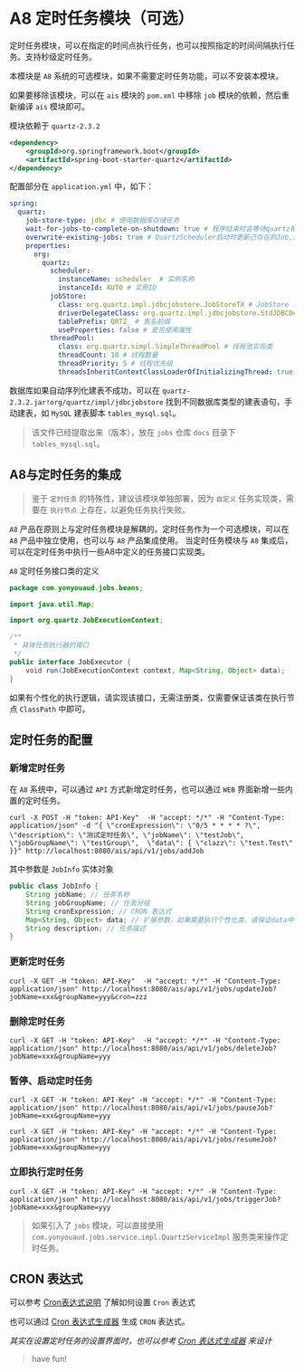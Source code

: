 # A8 定时任务模块（可选）

定时任务模块，可以在指定的时间点执行任务，也可以按照指定的时间间隔执行任务。支持秒级定时任务。

本模块是 `A8` 系统的可选模块，如果不需要定时任务功能，可以不安装本模块。

如果要移除该模块，可以在 `ais` 模块的 `pom.xml` 中移除 `job`
模块的依赖，然后重新编译 `ais` 模块即可。

模块依赖于 `quartz-2.3.2` 

```xml
<dependency>
    <groupId>org.springframework.boot</groupId>
    <artifactId>spring-boot-starter-quartz</artifactId>
</dependency>
```

配置部分在 `application.yml` 中，如下：

```yaml
spring:
  quartz:
    job-store-type: jdbc # 使用数据库存储任务
    wait-for-jobs-to-complete-on-shutdown: true # 程序结束时会等待quartz相关的内容结束
    overwrite-existing-jobs: true # QuartzScheduler启动时更新己存在的Job,这样就不用每次修改targetObject后删除qrtz_job_details表对应记录
    properties:
      org:
        quartz:
          scheduler:
            instanceName: scheduler  # 实例名称
            instanceId: AUTO # 实例ID
          jobStore:
            class: org.quartz.impl.jdbcjobstore.JobStoreTX # JobStore 实现类
            driverDelegateClass: org.quartz.impl.jdbcjobstore.StdJDBCDelegate # 方言实现类
            tablePrefix: QRTZ_ # 表名前缀
            useProperties: false # 是否使用属性
          threadPool:
            class: org.quartz.simpl.SimpleThreadPool # 线程池实现类
            threadCount: 10 # 线程数量
            threadPriority: 5 # 线程优先级
            threadsInheritContextClassLoaderOfInitializingThread: true # 是否继承类加载器
```

数据库如果自动序列化建表不成功，可以在 `quartz-2.3.2.jar!org/quartz/impl/jdbcjobstore` 找到不同数据库类型的建表语句，手动建表，如 `MySQL` 建表脚本 `tables_mysql.sql`。

> 该文件已经提取出来（版本），放在 `jobs` 仓库 `docs` 目录下 `tables_mysql.sql`。

## A8与定时任务的集成

> 鉴于 `定时任务` 的特殊性，建议该模块单独部署，因为 `自定义` 任务实现类，需要在 `执行节点` 上存在，以避免任务执行失败。

`A8` 产品在原则上与定时任务模块是解耦的。定时任务作为一个可选模块，可以在 `A8` 产品中独立使用，也可以与 `A8` 产品集成使用。
当定时任务模块与 `A8` 集成后，可以在定时任务中执行一些A8中定义的任务接口实现类。

`A8` 定时任务接口类的定义
```java
package com.yonyouaud.jobs.beans;

import java.util.Map;

import org.quartz.JobExecutionContext;

/**
 * 具体任务执行器的接口
 */
public interface JobExecutor {
    void run(JobExecutionContext context, Map<String, Object> data);
}
```

如果有个性化的执行逻辑，请实现该接口，无需注册类，仅需要保证该类在执行节点 `ClassPath` 中即可。

## 定时任务的配置

### 新增定时任务

在 `A8` 系统中，可以通过 `API` 方式新增定时任务，也可以通过 `WEB` 界面新增一些内置的定时任务。

```shell
curl -X POST -H "token: API-Key"  -H "accept: */*" -H "Content-Type: application/json" -d "{ \"cronExpression\": \"0/5 * * * * ?\", \"description\": \"测试定时任务\", \"jobName\": \"testJob\", \"jobGroupName\": \"testGroup\",  \"data\": { \"clazz\": \"test.Test\" }}" http://localhost:8080/ais/api/v1/jobs/addJob
```

其中参数是 `JobInfo` 实体对象
```java
public class JobInfo {
    String jobName; // 任务名称
    String jobGroupName; // 任务分组
    String cronExpression; // CRON 表达式
    Map<String, Object> data; // 扩展参数，如果需要执行个性化类，请保证data中包含参数 clazz，该参数为个性化类的全限定名
    String description; // 任务描述
}
```   

### 更新定时任务

```shell
curl -X GET -H "token: API-Key"  -H "accept: */*" -H "Content-Type: application/json" http://localhost:8080/ais/api/v1/jobs/updateJob?jobName=xxx&groupName=yyy&cron=zzz
```

### 删除定时任务

```shell
curl -X GET -H "token: API-Key"  -H "accept: */*" -H "Content-Type: application/json" http://localhost:8080/ais/api/v1/jobs/deleteJob?jobName=xxx&groupName=yyy
```

### 暂停、启动定时任务

```shell
curl -X GET -H "token: API-Key" -H "accept: */*" -H "Content-Type: application/json" http://localhost:8080/ais/api/v1/jobs/pauseJob?jobName=xxx&groupName=yyy

curl -X GET -H "token: API-Key" -H "accept: */*" -H "Content-Type: application/json" http://localhost:8080/ais/api/v1/jobs/resumeJob?jobName=xxx&groupName=yyy
```

### 立即执行定时任务

```shell
curl -X GET -H "token: API-Key" -H "accept: */*" -H "Content-Type: application/json" http://localhost:8080/ais/api/v1/jobs/triggerJob?jobName=xxx&groupName=yyy
```

> 如果引入了 `jobs` 模块，可以直接使用 `com.yonyouaud.jobs.service.impl.QuartzServiceImpl` 服务类来操作定时任务。

## CRON 表达式

可以参考 [Cron表达式说明](https://zhuanlan.zhihu.com/p/555641222) 了解如何设置 `Cron` 表达式

也可以通过 [Cron 表达式生成器](https://cron.qqe2.com/) 生成 `CRON` 表达式。

*其实在设置定时任务的设置界面时，也可以参考 [Cron 表达式生成器](https://cron.qqe2.com/) 来设计*


> have fun!